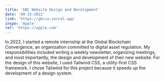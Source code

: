 ```yaml
---
title: 'GBC Website Design and Development'
date: '09-15-2022'
link: 'https://gbcio.vercel.app'
inspo: 'Apple'
ref: 'https://apple.com'
---
```


In 2022, I started a remote internship at the Global Blockchain Convergence,
an organization committed to digital asset regulation.
My responsibilities included writing a weekly newsletter,
organizing meetings, and most importantly,
the design and development of their new website.
For the design of this website, I used Tailwind CSS, a utility-first CSS framework.
I chose Tailwind for this project because it speeds up the development of a design system.
